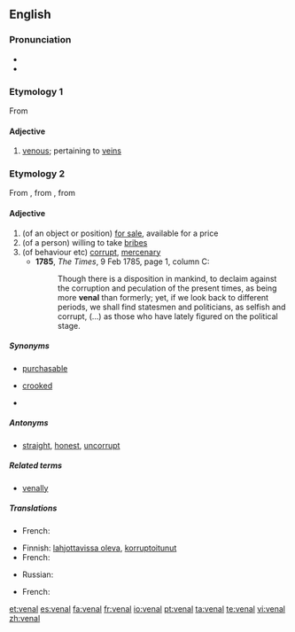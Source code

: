 {{also|vénal}}
==English==

===Pronunciation===
* {{IPA|/'vi:nəl/}}
* {{rhymes|iːnəl}}

===Etymology 1===
From {{etyl|la|en}} {{term|vena||lang=la}}

====Adjective====
{{en-adj}}

# [[venous]]; pertaining to [[vein]]s

===Etymology 2===
From {{etyl|fr|en}} {{term|venal|lang=fr}}, from {{etyl|la|en}} {{term|venalis||lang=la}}, from {{term|venum||lang=la|something for sale}}

====Adjective====
{{en-adj}}

# (of an object or position) [[for sale]], available for a price
# (of a person) willing to take [[bribe]]s
# (of behaviour etc) [[corrupt]], [[mercenary]]
#* '''1785''', ''The Times'', 9 Feb 1785, page 1, column C:
#*: Though there is a disposition in mankind, to declaim against the corruption and peculation of the present times, as being more '''venal''' than formerly; yet, if we look back to different periods, we shall find statesmen and politicians, as selfish and corrupt, (...) as those who have lately figured on the political stage.

=====Synonyms=====
* {{sense|for sale}} [[purchasable]]
* {{sense|willing to take bribes}} [[crooked]]
* {{sense|mercenary}}

=====Antonyms=====
* {{sense|willing to take bribes}} [[straight]], [[honest]], [[uncorrupt]]

=====Related terms=====
* [[venally]]

=====Translations=====
{{trans-top|for sale, available for a price}}
* French: {{t+|fr|vénal}}
{{trans-mid}}
{{trans-bottom}}

{{trans-top|willing to take bribes}}
* Finnish: [[lahjottavissa oleva]], [[korruptoitunut]]
* French: {{t+|fr|vénal}}
{{trans-mid}}
* Russian: {{t+|ru|продажный|sc=Cyrl}}
{{trans-bottom}}

{{trans-top|corrupt, mercenary}}
* French: {{t+|fr|vénal}}
{{trans-mid}}
{{trans-bottom}}

[[et:venal]]
[[es:venal]]
[[fa:venal]]
[[fr:venal]]
[[io:venal]]
[[pt:venal]]
[[ta:venal]]
[[te:venal]]
[[vi:venal]]
[[zh:venal]]